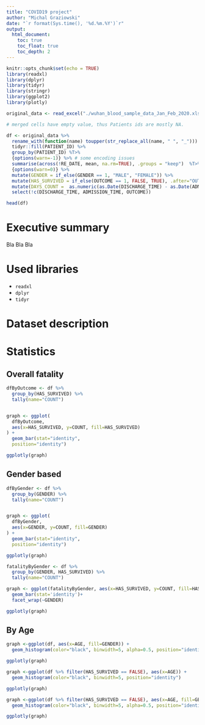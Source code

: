 ```yaml
---
title: "COVID19 project"
author: "Michal Graziowski"
date: "`r format(Sys.time(), '%d.%m.%Y')`r"
output: 
  html_document:
    toc: true
    toc_float: true
    toc_depth: 2
---
```


```r
knitr::opts_chunk$set(echo = TRUE)
library(readxl)
library(dplyr)
library(tidyr)
library(stringr)
library(ggplot2)
library(plotly)
```

```r
original_data <- read_excel("./wuhan_blood_sample_data_Jan_Feb_2020.xlsx")
```

```r
# merged cells have empty value, thus Patients ids are mostly NA.

df <- original_data %>% 
  rename_with(function(name) toupper(str_replace_all(name, " ", "_"))) %>%
  tidyr::fill(PATIENT_ID) %>%
  group_by(PATIENT_ID) %T>%
  {options(warn=-1)} %>% # some encoding issues
  summarise(across(!RE_DATE, mean, na.rm=TRUE), .groups = "keep")  %T>%
  {options(warn=0)} %>%
  mutate(GENDER = if_else(GENDER == 1, "MALE", "FEMALE")) %>%
  mutate(HAS_SURVIVED = if_else(OUTCOME == 1, FALSE, TRUE), .after="OUTCOME") %>%
  mutate(DAYS_COUNT =  as.numeric(as.Date(DISCHARGE_TIME) - as.Date(ADMISSION_TIME)), .after="PATIENT_ID") %>%
  select(!c(DISCHARGE_TIME, ADMISSION_TIME, OUTCOME))

head(df)
```

# Executive summary
Bla Bla Bla

# Used libraries
* `readxl`
* `dplyr`
* `tidyr`

# Dataset description

# Statistics
## Overall fatality
```r
dfByOutcome <- df %>%
  group_by(HAS_SURVIVED) %>%
  tally(name="COUNT")


graph <- ggplot(
  dfByOutcome,
  aes(x=HAS_SURVIVED, y=COUNT, fill=HAS_SURVIVED)
) +
  geom_bar(stat="identity",
  position="identity")

ggplotly(graph)
```

## Gender based
```r
dfByGender <- df %>%
  group_by(GENDER) %>%
  tally(name="COUNT")


graph <- ggplot(
  dfByGender,
  aes(x=GENDER, y=COUNT, fill=GENDER)
) +
  geom_bar(stat="identity",
  position="identity")

ggplotly(graph)
```

```r
fatalityByGender <- df %>%
  group_by(GENDER, HAS_SURVIVED) %>%
  tally(name="COUNT")

graph <- ggplot(fatalityByGender, aes(x=HAS_SURVIVED, y=COUNT, fill=HAS_SURVIVED))+
  geom_bar(stat='identity')+
  facet_wrap(~GENDER)

ggplotly(graph)
```

## By Age
```r
graph <-ggplot(df, aes(x=AGE, fill=GENDER)) + 
  geom_histogram(color="black", binwidth=5, alpha=0.5, position="identity")

ggplotly(graph)
```

```r
graph <-ggplot(df %>% filter(HAS_SURVIVED == FALSE), aes(x=AGE)) + 
  geom_histogram(color="black", binwidth=5, position="identity")

ggplotly(graph)
```

```r
graph <-ggplot(df %>% filter(HAS_SURVIVED == FALSE), aes(x=AGE, fill=GENDER)) + 
  geom_histogram(color="black", binwidth=5, alpha=0.5, position="identity")

ggplotly(graph)
```